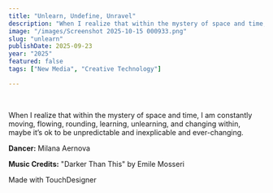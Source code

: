 ```yaml
---
title: "Unlearn, Undefine, Unravel"
description: "When I realize that within the mystery of space and time, I am constantly moving, flowing, rounding, learning, unlearning, and changing within, maybe it’s ok to be unpredictable and inexplicable and ever-changing."
image: "/images/Screenshot 2025-10-15 000933.png"
slug: "unlearn"
publishDate: 2025-09-23
year: "2025"
featured: false
tags: ["New Media", "Creative Technology"]

---
```



<YouTube id="m6pzNpjBSnw" />

<br />

When I realize that within the mystery of space and time, I am constantly moving, flowing, rounding, learning, unlearning, and changing within, maybe it’s ok to be unpredictable and inexplicable and ever-changing.

**Dancer:** Milana Aernova

**Music Credits:** "Darker Than This" by Emile Mosseri

Made with TouchDesigner